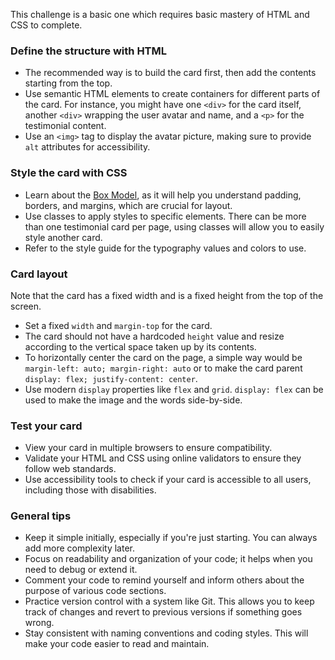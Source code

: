 This challenge is a basic one which requires basic mastery of HTML and CSS to complete.

### Define the structure with HTML

- The recommended way is to build the card first, then add the contents starting from the top.
- Use semantic HTML elements to create containers for different parts of the card. For instance, you might have one `<div>` for the card itself, another `<div>` wrapping the user avatar and name, and a `<p>` for the testimonial content.
- Use an `<img>` tag to display the avatar picture, making sure to provide `alt` attributes for accessibility.

### Style the card with CSS

- Learn about the [Box Model](https://developer.mozilla.org/en-US/docs/Learn/CSS/Building_blocks/The_box_model), as it will help you understand padding, borders, and margins, which are crucial for layout.
- Use classes to apply styles to specific elements. There can be more than one testimonial card per page, using classes will allow you to easily style another card.
- Refer to the style guide for the typography values and colors to use.

### Card layout

Note that the card has a fixed width and is a fixed height from the top of the screen.

- Set a fixed `width` and `margin-top` for the card.
- The card should not have a hardcoded `height` value and resize according to the vertical space taken up by its contents.
- To horizontally center the card on the page, a simple way would be `margin-left: auto; margin-right: auto` or to make the card parent `display: flex; justify-content: center`.
- Use modern `display` properties like `flex` and `grid`. `display: flex` can be used to make the image and the words side-by-side.

### Test your card

- View your card in multiple browsers to ensure compatibility.
- Validate your HTML and CSS using online validators to ensure they follow web standards.
- Use accessibility tools to check if your card is accessible to all users, including those with disabilities.

### General tips

- Keep it simple initially, especially if you're just starting. You can always add more complexity later.
- Focus on readability and organization of your code; it helps when you need to debug or extend it.
- Comment your code to remind yourself and inform others about the purpose of various code sections.
- Practice version control with a system like Git. This allows you to keep track of changes and revert to previous versions if something goes wrong.
- Stay consistent with naming conventions and coding styles. This will make your code easier to read and maintain.
